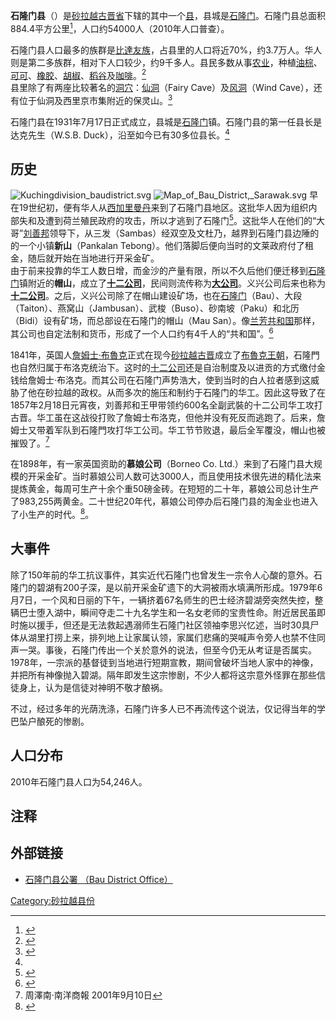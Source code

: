 {{noteTA|G1=melayu}}
{{Infobox settlement myd
|name=石隆门县
|official_name=Daerah Bau
|image_map = Sarawakkuchingbau.png
|coordinates = {{coord|1|25|0|N|110|0|9|E|display=inline,title}}
|state=砂拉越
|bhg=[[古晋省|古晋省]]
|area_total_km2 = 884.4
|population_total = 54246
|population_density_km2 = auto
|population_as_of = 2010
|seat = [[石隆门|石隆门]]
|la = [[石隆门县议会|石隆门县议会]] ''Bau District Council''
}}
'''石隆门县'''（{{lang-ms|Daerah Bau}}）是[[砂拉越|砂拉越]][[古晋省|古晋省]]下辖的其中一个[[县|县]]，县城是[[石隆门|石隆门]]。石隆门县总面积884.4平方公里<ref>{{cite web| title =古晋省公署官方网站| date =2010年更新| url =http://www.kuchingro.sarawak.gov.my/index.php?option=com_content&view=article&id=22&Itemid=2| accessdate =2011年12月1日}}{{dead link|date=2018年4月 |bot=InternetArchiveBot |fix-attempted=yes }}{{ms}}</ref>，人口约54000人（2010年人口普查{{my10|2}}）。

石隆门县人口最多的族群是[[比達友族|比達友族]]，占县里的人口将近70%，约3.7万人。华人则是第二多族群，相对下人口较少，约9千多人。县民多数从事[[农业|农业]]，种植[[油棕|油棕]]、[[可可|可可]]、[[橡胶|橡胶]]、[[胡椒|胡椒]]、[[稻谷|稻谷]]及[[咖啡|咖啡]]。<ref name="bau1">{{cite web| title =石隆门县| date =2011年11月16日| url =http://www.baudo.sarawak.gov.my/page.php?id=59&menu_id=0&sub_id=107| accessdate =2011年12月14日}}{{dead link|date=2018年4月 |bot=InternetArchiveBot |fix-attempted=yes }}{{ms}}</ref><br />
县里除了有两座比较著名的[[洞穴|洞穴]]：[[仙洞_(馬來西亞)|仙洞]]（Fairy Cave）及[[砂拉越风洞|风洞]]（Wind Cave），还有位于仙洞及西里京市集附近的保灵山。<ref>{{Cite web |url=https://www.facebook.com/media/set/?set=a.10151601621188807.1073741853.336962888806&type=3 |title=古晋石隆门旅游新景点，保靈山 |access-date=2021-01-17 |archive-date=2021-01-24 |archive-url=https://web.archive.org/web/20210124213506/https://www.facebook.com/media/set/?set=a.10151601621188807.1073741853.336962888806&type=3 |dead-url=no }}</ref>

石隆门县在1931年7月17日正式成立，县城是[[石隆门|石隆门]]镇。石隆门县的第一任县长是达克先生（W.S.B. Duck），沿至如今已有30多位县长。<ref name="bau1"/>

== 历史 ==
[[File:Kuchingdivision_baudistrict.svg|thumb]]
[[File:Map_of_Bau_District,_Sarawak.svg|thumb]]
早在19世纪初，便有华人从[[西加里曼丹|西加里曼丹]]来到了石隆门县地区。这批华人因为组织内部失和及遭到荷兰殖民政府的攻击，所以才逃到了石隆门<ref>{{cite web | title = 石隆门华工起义① | publisher = 国际时报 | author = 李君 | date =2006-06-06| url = http://www.intimes.com.my/write-html/06bau02.htm | accessdate = 2011年12月15日 | archive-url = https://web.archive.org/web/20110303011444/http://www.intimes.com.my/write-html/06bau02.htm | archive-date = 2011年3月3日 | dead-url = yes }}{{zh}}</ref>。这批华人在他们的“大哥”[[刘善邦|刘善邦]]领导下，从三发（Sambas）经双空及文杜乃，越界到石隆门县边陲的的一个小镇'''新山'''（Pankalan Tebong）。他们落脚后便向当时的文莱政府付了租金，随后就开始在当地进行开采金矿。<br />
由于前来投靠的华工人数日增，而金沙的产量有限，所以不久后他们便迁移到[[石隆门|石隆门]]镇附近的'''帽山'''，成立了'''[[义兴公司|十二公司]]'''，民间则流传称为'''[[十二公司|大公司]]'''。义兴公司后来也称为'''[[十二公司|十二公司]]'''。之后，义兴公司除了在帽山建设矿场，也在[[石隆门|石隆门]]（Bau）、大段（Taiton）、燕窝山（Jambusan）、武梭（Buso）、砂南坡（Paku）和北历（Bidi）设有矿场，而总部设在石隆门的帽山（Mau San）。像[[兰芳共和国|兰芳共和国]]那样，其公司也自定法制和货币，形成了一个人口约有4千人的“共和国”。<ref>{{cite web | title = 石隆门华工起义遗迹探询 | publisher = 国际时报 | author = 李南林 | date =2007-03-17| url = http://www.intimes.com.my/yeo-html/yeo541.htm | accessdate = 2011年12月15日 | archive-url = https://web.archive.org/web/20120723074144/http://www.intimes.com.my/yeo-html/yeo541.htm | archive-date = 2012年7月23日 | dead-url = yes }}{{zh}}</ref>

1841年，英国人[[詹姆士·布魯克|詹姆士·布魯克]]正式在现今[[砂拉越|砂拉越]][[古晋|古晋]]成立了[[布魯克王朝|布魯克王朝]]，石隆門也自然归属于布洛克统治下。这时的[[十二公司|十二公司]]还是自治制度及以进贡的方式缴付金钱给詹姆士·布洛克。而其公司在石隆门声势浩大，使到当时的白人拉者感到这威胁了他在砂拉越的政权。从而多次的施压和制约于石隆门的华工。因此这导致了在1857年2月18日元宵夜，刘善邦和王甲带领约600名全副武裝的十二公司华工攻打古晋。华工虽在这战役打败了詹姆士布洛克，但他并没有死反而逃跑了。后来，詹姆士又带着军队到石隆門攻打华工公司。华工节节败退，最后全军覆没，帽山也被摧毁了。<ref>周澤南·南洋商報 2001年9月10日</ref>

在1898年，有一家英国资助的'''慕娘公司'''（Borneo Co. Ltd.）来到了石隆门县大规模的开采金矿。当时慕娘公司人数可达3000人，而且使用技术很先进的精化法来提炼黄金，每周可生产十余个重50磅金砖。在短短的二十年，慕娘公司总计生产了983,255两黄金。二十世纪20年代，慕娘公司停办后石隆门县的淘金业也进入了小生产的时代。<ref>{{cite web | title = 婆罗洲淘金记 | publisher = 国际时报 | author = 高伟浓博士 | date = 第593b期 | url = http://www.intimes.com.my/yeo-html/yeo593b.htm | accessdate = 2011年12月15日 | archive-url = https://web.archive.org/web/20111214181217/http://www.intimes.com.my/yeo-html/yeo593b.htm | archive-date = 2011年12月14日 | dead-url = yes }}{{zh}}</ref>。

==大事件==
除了150年前的华工抗议事件，其实近代石隆门也曾发生一宗令人心酸的意外。石隆门的碧湖有200子深，是以前开采金矿遗下的大洞被雨水填满所形成。1979年6月7日，一个风和日丽的下午，一辆挤着67名师生的巴士经济碧湖旁突然失控，整辆巴士堕入湖中，瞬间夺走二十九名学生和一名女老师的宝贵性命。附近居民虽即时施以援手，但还是无法救起遇溺师生石隆门社区领袖李思兴忆述，当时30具尸体从湖里打捞上来，排列地上让家属认领，家属们悲痛的哭喊声令旁人也禁不住同声一哭。事後，石隆门传出一个关於意外的说法，但至今仍无从考证是否属实。1978年，一宗派的基督徒到当地进行短期宣教，期间曾破坏当地人家中的神像，并把所有神像抛入碧湖。隔年即发生这宗惨剧，不少人都将这宗意外怪罪在那些信徒身上，认为是信徒对神明不敬才酿祸。

不过，经过多年的光荫洗涤，石隆门许多人已不再流传这个说法，仅记得当年的学巴坠户酿死的惨剧。

==人口分布==
2010年石隆门县人口为54,246人。{{my10|2}}

{{MyPopuSarawak|2010|4187|1402|37328|91|380|9443|132|89|1194}}

== 注释 ==
{{reflist}}

== 外部链接 ==
*[https://web.archive.org/web/20120202002258/http://www.baudo.sarawak.gov.my/ 石隆门县公署 （Bau District Office）]{{ms}}

{{砂拉越}}
{{马来西亚县份}}

[[Category:砂拉越县份|Category:砂拉越县份]]
